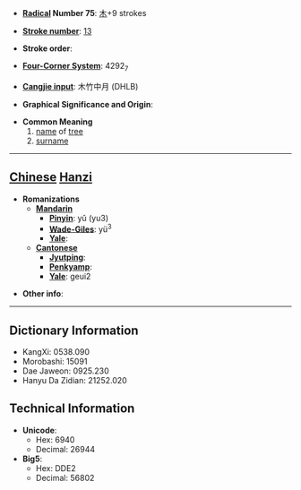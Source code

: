* '''[[Wiktionary:Chinese radical index| Radical]] Number 75''': [[Wiktionary:Chinese radical index 木|木]]+9 strokes

* '''[[Wiktionary:Chinese total strokes index|Stroke number]]''': [[Wiktionary:Chinese total strokes index 13|13]]

* '''Stroke order''': 

* '''[[Wiktionary:Chinese four corner index|Four-Corner System]]''': 4292<sub>7</sub>

* '''[[Wiktionary:Chinese Cangjie index|Cangjie input]]''': 木竹中月 (DHLB)

* '''Graphical Significance and Origin''': 

* '''Common Meaning'''
*#[[name]] of [[tree]]
*# [[surname]]


----

== [[Chinese]] [[Hanzi]] ==

* '''Romanizations'''
** '''[[Mandarin]]'''
*** '''[[Pinyin]]''': yǔ (yu3)
*** '''[[Wade-Giles]]''': yü<sup>3</sup>
*** '''[[Yale]]''': 
** '''[[Cantonese]]'''
*** '''[[Jyutping]]''':
*** '''[[Penkyamp]]''': 
*** '''[[Yale]]''': geui2

* '''Other info''': 

----

== Dictionary Information ==

* KangXi: 0538.090
* Morobashi: 15091
* Dae Jaweon: 0925.230
* Hanyu Da Zidian: 21252.020

== Technical Information ==

* '''Unicode''':
** Hex: 6940
** Decimal: 26944
* '''Big5''':
** Hex: DDE2
** Decimal: 56802
